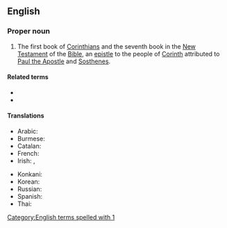 {{book of the Bible|First Epistle to the Corinthians}}
==English==

===Proper noun===
{{en-proper noun}}

# {{lb|en|biblical}} The first book of [[Corinthians]] and the seventh book in the [[New Testament]] of the [[Bible]], an [[epistle]] to the people of [[w:Corinth|Corinth]] attributed to [[w:Paul the Apostle|Paul the Apostle]] and [[w:Sosthenes|Sosthenes]].
#: {{syn|en|1 Cor.|q1=abbreviation}}

====Related terms====
* {{l|en|Corinthians}}
* {{l|en|2 Corinthians}}

====Translations====
{{trans-top|book of the New Testament}}
* Arabic: {{t|ar|ﻛﻮﺭﻧﺜﻮﺱ ﺍﻻﻭﻝ}}
* Burmese: {{t|my|ကောရိန္သု​ဩဝါဒစာ​ပဌမစောင်}}
* Catalan: {{t|ca|1 Corintis}}
* French: {{t|fr|1 Corinthiens}}
* Irish: {{t|ga|Céad Litir Naomh Pól chuig na Corantaigh|f}}, {{t|ga|1 Corantaigh|m-p}}
{{trans-mid}}
* Konkani: {{t|kok|करिंत्कारांक पावलुचें पयलें पत्र|tr=Korintkarank Pauluchem Poilem Potr}}
* Korean: {{t|ko|고린도전서|tr=Gorindo jeonseo}} {{qualifier|Protestant}}
* Russian: {{t|ru|Пе́рвое посла́ние к Кори́нфянам|n}}
* Spanish: {{t|es|1 Corintios|m-p}}
* Thai: {{t|th|๑ โครินธ์}}
{{trans-bottom}}

[[Category:English terms spelled with 1]]